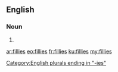 ==English==

===Noun===
{{head|en|plural}}

# {{plural of|filly|lang=en|nocat=1}}

[[Category:English plurals ending in "-ies"]]

[[ar:fillies]]
[[eo:fillies]]
[[fr:fillies]]
[[ku:fillies]]
[[my:fillies]]